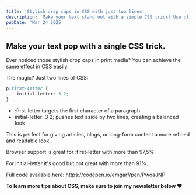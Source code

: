 ```yaml
---
title: 'Stylish drop caps in CSS with just two lines'
description: 'Make your text stand out with a simple CSS trick! Use :first-letter and initial-letter to create elegant drop caps effortlessly.'
pubDate: 'Mar 24 2025'
---
```



<Picture
	src="/short/03-2025/stylish-drop-caps.jpg"
	alt="Stylish drop cap effect applied to a paragraph using CSS"
	width="400"
	height="600"
	style="margin: 2em auto 1em auto; display: block; border: 4px solid var(--border)"
	format="webp"
/>

## Make your text pop with a single CSS trick.

Ever noticed those stylish drop caps in print media?
You can achieve the same effect in CSS easily.

The magic?
Just two lines of CSS:

```css
p:first-letter {
	initial-letter: 3 2;
}
```

- :first-letter targets the first character of a paragraph.
- initial-letter: 3 2; pushes text aside by two lines, creating a balanced look

This is perfect for giving articles, blogs, or long-form content a more refined and readable look.

Browser support is great for :first-letter with more than 97,5%.

For initial-letter it's good but not great with more than 91%.

Full code available here: https://codepen.io/emgarf/pen/PwoaJNP

**To learn more tips about CSS, make sure to join my newsletter below ❤️**
